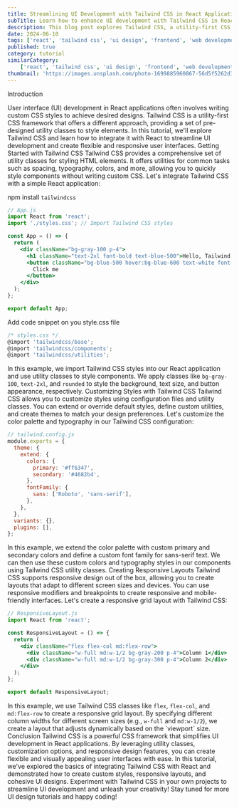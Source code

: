```yaml
---
title: Streamlining UI Development with Tailwind CSS in React Applications
subTitle: Learn how to enhance UI development with Tailwind CSS in React
description: This blog post explores Tailwind CSS, a utility-first CSS framework, and demonstrates how to integrate it with React to create flexible and responsive user interfaces efficiently.
date: 2024-06-10
tags: ['react', 'tailwind css', 'ui design', 'frontend', 'web development']
published: true
category: tutorial
similarCategory:
    ['react', 'tailwind css', 'ui design', 'frontend', 'web development']
thumbnail: 'https://images.unsplash.com/photo-1699885960867-56d5f5262d38?q=80&w=2070&auto=format&fit=crop&ixlib=rb-4.0.3&ixid=M3wxMjA3fDB8MHxwaG90by1wYWdlfHx8fGVufDB8fHx8fA%3D%3D'
---
```


<Heading type="danger">Introduction</Heading>

<Paragraph>
    User interface (UI) development in React applications often involves writing
    custom CSS styles to achieve desired designs. Tailwind CSS is a
    utility-first CSS framework that offers a different approach, providing a
    set of pre-designed utility classes to style elements. In this tutorial,
    we'll explore Tailwind CSS and learn how to integrate it with React to
    streamline UI development and create flexible and responsive user
    interfaces.
</Paragraph>
<Heading>Getting Started with Tailwind CSS</Heading>

<Paragraph>
    Tailwind CSS provides a comprehensive set of utility classes for styling
    HTML elements. It offers utilities for common tasks such as spacing,
    typography, colors, and more, allowing you to quickly style components
    without writing custom CSS.
</Paragraph>
<Paragraph>
    Let's integrate Tailwind CSS with a simple React application:
</Paragraph>

<CallOut>npm install `tailwindcss`</CallOut>

```jsx
// App.js
import React from 'react';
import './styles.css'; // Import Tailwind CSS styles

const App = () => {
  return (
    <div className="bg-gray-100 p-4">
      <h1 className="text-2xl font-bold text-blue-500">Hello, Tailwind CSS!</h1>
      <button className="bg-blue-500 hover:bg-blue-600 text-white font-bold py-2 px-4 rounded mt-4">
        Click me
      </button>
    </div>
  );
};

export default App;
```
<Heading typo='h3'>Add code snippet on you style.css file</Heading>

```jsx
/* styles.css */
@import 'tailwindcss/base';
@import 'tailwindcss/components';
@import 'tailwindcss/utilities';
```

<Paragraph>
    In this example, we import Tailwind CSS styles into our React application and use utility classes to style components. We apply classes like <code>bg-gray-100</code>, <code>text-2xl</code>, and <code>rounded</code> to style the background, text size, and button appearance, respectively.
</Paragraph>
<Heading>Customizing Styles with Tailwind CSS</Heading>

<Paragraph>
    Tailwind CSS allows you to customize styles using configuration files and utility classes. You can extend or override default styles, define custom utilities, and create themes to match your design preferences.
</Paragraph>
<Paragraph>
    Let's customize the color palette and typography in our Tailwind CSS configuration:
</Paragraph>

```jsx
// tailwind.config.js
module.exports = {
  theme: {
    extend: {
      colors: {
        primary: '#ff6347',
        secondary: '#4682b4',
      },
      fontFamily: {
        sans: ['Roboto', 'sans-serif'],
      },
    },
  },
  variants: {},
  plugins: [],
};
```

<Paragraph>
    In this example, we extend the color palette with custom primary and secondary colors and define a custom font family for sans-serif text. We can then use these custom colors and typography styles in our components using Tailwind CSS utility classes.
</Paragraph>
<Heading>Creating Responsive Layouts</Heading>

<Paragraph>
    Tailwind CSS supports responsive design out of the box, allowing you to create layouts that adapt to different screen sizes and devices. You can use responsive modifiers and breakpoints to create responsive and mobile-friendly interfaces.
</Paragraph>
<Paragraph>
    Let's create a responsive grid layout with Tailwind CSS:
</Paragraph>

```jsx
// ResponsiveLayout.js
import React from 'react';

const ResponsiveLayout = () => {
  return (
    <div className="flex flex-col md:flex-row">
      <div className="w-full md:w-1/2 bg-gray-200 p-4">Column 1</div>
      <div className="w-full md:w-1/2 bg-gray-300 p-4">Column 2</div>
    </div>
  );
};

export default ResponsiveLayout;
```

<Paragraph>
    In this example, we use Tailwind CSS classes like <code>flex</code>, <code>flex-col</code>, and <code>md:flex-row</code> to create a responsive grid layout. By specifying different column widths for different screen sizes (e.g., <code>w-full</code> and <code>md:w-1/2</code>), we create a layout that adjusts dynamically based on the `viewport` size.
</Paragraph>
<Heading>Conclusion</Heading>

<Paragraph>
    Tailwind CSS is a powerful CSS framework that simplifies UI development in React applications. By leveraging utility classes, customization options, and responsive design features, you can create flexible and visually appealing user interfaces with ease.
</Paragraph>
<Paragraph>
    In this tutorial, we've explored the basics of integrating Tailwind CSS with React and demonstrated how to create custom styles, responsive layouts, and cohesive UI designs. Experiment with Tailwind CSS in your own projects to streamline UI development and unleash your creativity!
</Paragraph>
Stay tuned for more UI design tutorials and happy coding!

